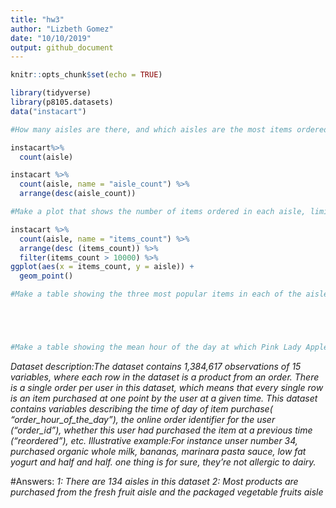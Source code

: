 ```yaml
---
title: "hw3"
author: "Lizbeth Gomez"
date: "10/10/2019"
output: github_document
---
```


```r
knitr::opts_chunk$set(echo = TRUE)
```

```r
library(tidyverse)
library(p8105.datasets)
data("instacart")

#How many aisles are there, and which aisles are the most items ordered from?

instacart%>%
  count(aisle)

instacart %>%
  count(aisle, name = "aisle_count") %>% 
  arrange(desc(aisle_count))

#Make a plot that shows the number of items ordered in each aisle, limiting this to aisles with more than 10000 items ordered. Arrange aisles sensibly, and organize your plot so others can read it.

instacart %>%
  count(aisle, name = "items_count") %>% 
  arrange(desc (items_count)) %>% 
  filter(items_count > 10000) %>% 
ggplot(aes(x = items_count, y = aisle)) + 
  geom_point()

#Make a table showing the three most popular items in each of the aisles “baking ingredients”, “dog food care”, and “packaged vegetables fruits”. Include the number of times each item is ordered in your table.





#Make a table showing the mean hour of the day at which Pink Lady Apples and Coffee Ice Cream are ordered on each day of the week; format this table for human readers (i.e. produce a 2 x 7 table)
```
*Dataset description:The dataset contains 1,384,617 observations of 15 variables, where each row in the dataset is a product from an order. There is a single order per user in this dataset, which means that every single row is an item purchased at one point by the user at a given time. This dataset contains variables describing the time of day of item purchase( "order_hour_of_the_day"), the online order identifier for the user ("order_id"), whether this user had purchased the item at a previous time ("reordered"), etc. Illustrative example:For instance unser number 34, purchased organic whole milk, bananas, marinara pasta sauce, low fat yogurt and half and half. one thing is for sure, they're not allergic to dairy.*

#Answers:
*1: There are 134 aisles in this dataset*
*2: Most products are purchased from the fresh fruit aisle and the packaged vegetable fruits aisle*